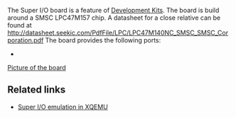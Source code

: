 The Super I/O board is a feature of [[Development Kits]]. The board is build around a SMSC LPC47M157 chip. A datasheet for a close relative can be found at http://datasheet.seekic.com/PdfFile/LPC/LPC47M140NC_SMSC_SMSC_Corporation.pdf
The board provides the following ports:

* {{FIXME|reason=someone should add this}}


[http://codeasm.com/xbox/images/dvt4/SL734874.JPG Picture of the board]{{FIXME|reason=Contact codeasm, he said he'll search for the non-watermarked pic and put it under a good license}}

== Related links ==

* [https://github.com/espes/xqemu/blob/xbox/hw/xbox/lpc47m157.c Super I/O emulation in XQEMU]